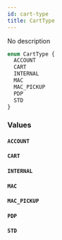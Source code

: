 ```yaml
---
id: cart-type
title: CartType
---
```


No description

```graphql
enum CartType {
  ACCOUNT
  CART
  INTERNAL
  MAC
  MAC_PICKUP
  PDP
  STD
}
```

### Values

#### `ACCOUNT`

#### `CART`

#### `INTERNAL`

#### `MAC`

#### `MAC_PICKUP`

#### `PDP`

#### `STD`
